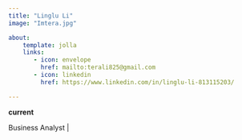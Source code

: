 ```yaml
---
title: "Linglu Li"
image: "Imtera.jpg"

about:
    template: jolla
    links:
       - icon: envelope
         href: mailto:terali825@gmail.com
       - icon: linkedin
         href: https://www.linkedin.com/in/linglu-li-813115203/

---
```


**current**

Business Analyst |  
